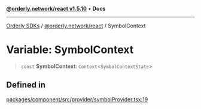 [**@orderly.network/react v1.5.10**](/sdks/tech-doc/@orderly.network/react/README) • **Docs**

***

[Orderly SDKs](/sdks/tech-doc/packages) / [@orderly.network/react](/sdks/tech-doc/@orderly.network/react/README) / SymbolContext

# Variable: SymbolContext

> `const` **SymbolContext**: `Context`\<`SymbolContextState`\>

## Defined in

[packages/component/src/provider/symbolProvider.tsx:19](https://github.com/OrderlyNetwork/js-sdk/blob/554ae704783e3b83c40bb234a899e8f02987d9b6/packages/component/src/provider/symbolProvider.tsx#L19)
